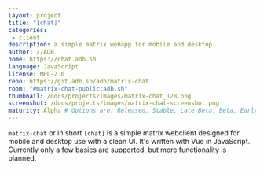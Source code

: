 ```yaml
---
layout: project
title: "[chat]"
categories:
 - client
description: a simple matrix webapp for mobile and desktop
author: //ADB
home: https://chat.adb.sh
language: JavaScript
license: MPL-2.0
repo: https://git.adb.sh/adb/matrix-chat
room: "#matrix-chat-public:adb.sh"
thumbnail: /docs/projects/images/matrix-chat_128.png
screenshot: /docs/projects/images/matrix-chat-screenshot.png
maturity: Alpha # Options are: Released, Stable, Late Beta, Beta, Early Beta, Late Alpha, Alpha, Early Alpha, or Not actively maintained
---
```


`matrix-chat` or in short `[chat]` is a simple matrix webclient designed for mobile and desktop use with a clean UI.
It's written with Vue in JavaScript. Currently only a few basics are supported, but more functionality is planned.
